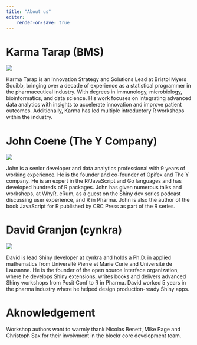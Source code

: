 ```yaml
---
title: "About us"
editor: 
    render-on-save: true
---
```


# Karma Tarap (BMS)

![](./assets/images/karma.png)

Karma Tarap is an Innovation Strategy and Solutions Lead at Bristol Myers Squibb, bringing over a decade of experience as a statistical programmer in the pharmaceutical industry. With degrees in immunology, microbiology, bioinformatics, and data science. His work focuses on integrating advanced data analytics with insights to accelerate innovation and improve patient outcomes. Additionally, Karma has led multiple introductory R workshops within the industry.

# John Coene (The Y Company)

![](./assets/images/john.png)

John is a senior developer and data analytics professional with 9 years of working experience. He is the founder and co-founder of Opifex and The Y company. He is an expert in the R/JavaScript and Go languages and has developed hundreds of R packages. John has given numerous talks and workshops, at WhyR, eRum, as a guest on the Shiny dev series podcast discussing user experience, and R in Pharma. John is also the author of the book JavaScript for R published by CRC Press as part of the R series.

# David Granjon (cynkra)

![](./assets/images/david.jpg)

David is lead Shiny developer at cynkra and holds a Ph.D. in applied mathematics from Université Pierre et Marie Curie and Université de Lausanne. He is the founder of the open source Interface organization, where he develops Shiny extensions, writes books and delivers advanced Shiny workshops from Posit Conf to R in Pharma. David worked 5 years in the pharma industry where he helped design production-ready Shiny apps.


# Aknowledgement

Workshop authors want to warmly thank Nicolas Benett, Mike Page and Christoph Sax for their involvment in the blockr core development team.